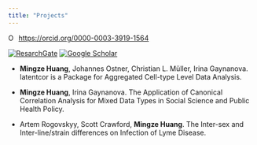 ```yaml
---
title: "Projects"
---
```


<div itemscope itemtype="https://schema.org/Person"><a itemprop="sameAs" content="https://orcid.org/0000-0003-3919-1564" href="https://orcid.org/0000-0003-3919-1564" target="orcid.widget" rel="me noopener noreferrer" style="vertical-align:top;"><img src="https://orcid.org/sites/default/files/images/orcid_16x16.png" style="width:1em;margin-right:.5em;" alt="ORCID iD icon">https://orcid.org/0000-0003-3919-1564</a></div>
[![ResarchGate](https://img.shields.io/badge/ReserchGate-Mingze%20Huang-green)](https://www.researchgate.net/profile/Mingze-Huang-2)
[![Google Scholar](https://img.shields.io/badge/GoogleScholar-Mingze%20Huang-rainbow)](https://scholar.google.com/citations?user=gyAzwucAAAAJ&hl=en&oi=ao)

- **Mingze Huang**, Johannes Ostner, Christian L. Müller, Irina Gaynanova. latentcor is a Package for Aggregated Cell-type Level Data Analysis.

- **Mingze Huang**, Irina Gaynanova. The Application of Canonical Correlation Analysis for Mixed Data Types in Social Science and Public Health Policy.

- Artem Rogovskyy, Scott Crawford, **Mingze Huang**. The Inter-sex and Inter-line/strain differences on Infection of Lyme Disease.
